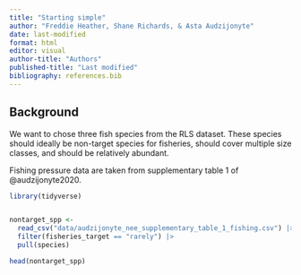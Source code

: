 ```yaml
---
title: "Starting simple"
author: "Freddie Heather, Shane Richards, & Asta Audzijonyte"
date: last-modified
format: html
editor: visual
author-title: "Authors"
published-title: "Last modified"
bibliography: references.bib
---
```


## Background

We want to chose three fish species from the RLS dataset. These species should ideally be non-target species for fisheries, should cover multiple size classes, and should be relatively abundant.

Fishing pressure data are taken from supplementary table 1 of @audzijonyte2020.

```r
library(tidyverse)


nontarget_spp <- 
  read_csv("data/audzijonyte_nee_supplementary_table_1_fishing.csv") |> 
  filter(fisheries_target == "rarely") |> 
  pull(species)

head(nontarget_spp)
```
